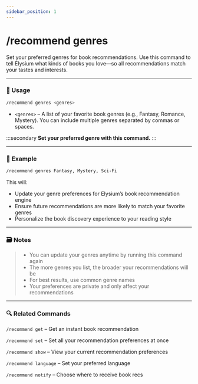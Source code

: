 ```yaml
---
sidebar_position: 1
---
```


# /recommend genres

Set your preferred genres for book recommendations. Use this command to tell Elysium what kinds of books you love—so all recommendations match your tastes and interests.

<hr className="md-divider-gradient" />

### 💬 Usage
```bash
/recommend genres <genres>
```
- `<genres>` – A list of your favorite book genres (e.g., Fantasy, Romance, Mystery). You can include multiple genres separated by commas or spaces.

:::secondary
**Set your preferred genre with this command.**
:::

<hr className="md-divider-gradient" />

### 📌 Example
```bash
/recommend genres Fantasy, Mystery, Sci-Fi
```
This will:
- Update your genre preferences for Elysium’s book recommendation engine
- Ensure future recommendations are more likely to match your favorite genres
- Personalize the book discovery experience to your reading style

<hr className="md-divider-gradient" />

### 🗃️ Notes
> - You can update your genres anytime by running this command again
> - The more genres you list, the broader your recommendations will be
> - For best results, use common genre names
> - Your preferences are private and only affect your recommendations

<hr className="md-divider-gradient" />

### 🔍 Related Commands
`/recommend get` – Get an instant book recommendation

`/recommend set` – Set all your recommendation preferences at once

`/recommend show` – View your current recommendation preferences

`/recommend language` – Set your preferred language

`/recommend notify` – Choose where to receive book recs